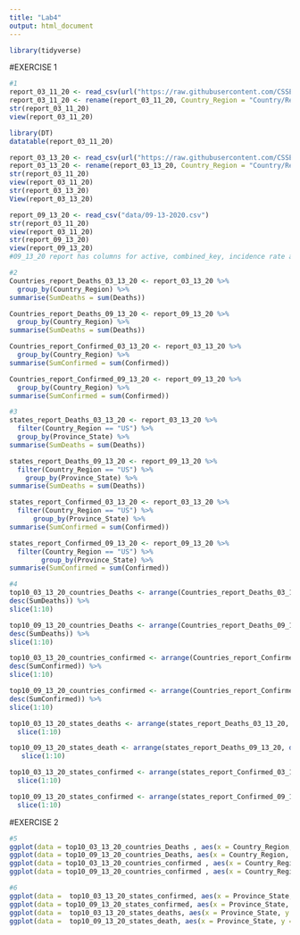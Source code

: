 ```yaml
---
title: "Lab4"
output: html_document
---
```


```r
library(tidyverse)
```
#EXERCISE 1
```r
#1
report_03_11_20 <- read_csv(url("https://raw.githubusercontent.com/CSSEGISandData/COVID-19/master/csse_covid_19_data/csse_covid_19_daily_reports/03-11-2020.csv")) 
report_03_11_20 <- rename(report_03_11_20, Country_Region = "Country/Region", Province_State = "Province/State")
str(report_03_11_20)
view(report_03_11_20)
```

```r
library(DT)
datatable(report_03_11_20)
```
```r
report_03_13_20 <- read_csv(url("https://raw.githubusercontent.com/CSSEGISandData/COVID-19/master/csse_covid_19_data/csse_covid_19_daily_reports/03-13-2020.csv")) 
report_03_13_20 <- rename(report_03_13_20, Country_Region = "Country/Region", Province_State = "Province/State")
str(report_03_11_20)
view(report_03_11_20)
str(report_03_13_20)
View(report_03_13_20)

report_09_13_20 <- read_csv("data/09-13-2020.csv")
str(report_03_11_20)
view(report_03_11_20)
str(report_09_13_20)
view(report_09_13_20)
#09_13_20 report has columns for active, combined_key, incidence rate and case_fatality ratio while the 03_13_20 report does not.
``` 


```r
#2
Countries_report_Deaths_03_13_20 <- report_03_13_20 %>%
  group_by(Country_Region) %>%
summarise(SumDeaths = sum(Deaths)) 

Countries_report_Deaths_09_13_20 <- report_09_13_20 %>%
  group_by(Country_Region) %>%
summarise(SumDeaths = sum(Deaths)) 

Countries_report_Confirmed_03_13_20 <- report_03_13_20 %>%
  group_by(Country_Region) %>%
summarise(SumConfirmed = sum(Confirmed)) 

Countries_report_Confirmed_09_13_20 <- report_09_13_20 %>%
  group_by(Country_Region) %>%
summarise(SumConfirmed = sum(Confirmed))
```


```r
#3
states_report_Deaths_03_13_20 <- report_03_13_20 %>%
  filter(Country_Region == "US") %>%
  group_by(Province_State) %>%
summarise(SumDeaths = sum(Deaths)) 

states_report_Deaths_09_13_20 <- report_09_13_20 %>%
  filter(Country_Region == "US") %>%
    group_by(Province_State) %>%
summarise(SumDeaths = sum(Deaths)) 

states_report_Confirmed_03_13_20 <- report_03_13_20 %>%
  filter(Country_Region == "US") %>%
      group_by(Province_State) %>%
summarise(SumConfirmed = sum(Confirmed)) 

states_report_Confirmed_09_13_20 <- report_09_13_20 %>%
  filter(Country_Region == "US") %>%
        group_by(Province_State) %>%
summarise(SumConfirmed = sum(Confirmed)) 
```


```r
#4
top10_03_13_20_countries_Deaths <- arrange(Countries_report_Deaths_03_13_20, 
desc(SumDeaths)) %>%
slice(1:10)

top10_09_13_20_countries_Deaths <- arrange(Countries_report_Deaths_09_13_20, 
desc(SumDeaths)) %>%
slice(1:10)

top10_03_13_20_countries_confirmed <- arrange(Countries_report_Confirmed_03_13_20, 
desc(SumConfirmed)) %>%
slice(1:10)

top10_09_13_20_countries_confirmed <- arrange(Countries_report_Confirmed_09_13_20, 
desc(SumConfirmed)) %>%
slice(1:10)

top10_03_13_20_states_deaths <- arrange(states_report_Deaths_03_13_20, desc(SumDeaths)) %>%
  slice(1:10)

top10_09_13_20_states_death <- arrange(states_report_Deaths_09_13_20, desc(SumDeaths)) %>%
   slice(1:10)

top10_03_13_20_states_confirmed <- arrange(states_report_Confirmed_03_13_20, desc(SumConfirmed)) %>%
  slice(1:10)

top10_09_13_20_states_confirmed <- arrange(states_report_Confirmed_09_13_20, desc(SumConfirmed)) %>%
  slice(1:10)
```

#EXERCISE 2
```r
#5
ggplot(data = top10_03_13_20_countries_Deaths , aes(x = Country_Region, y = SumDeaths )) + geom_point()
ggplot(data = top10_09_13_20_countries_Deaths, aes(x = Country_Region, y = SumDeaths)) + geom_point()
ggplot(data = top10_03_13_20_countries_confirmed , aes(x = Country_Region, y = SumConfirmed)) + geom_point()
ggplot(data = top10_09_13_20_countries_confirmed , aes(x = Country_Region, y = SumConfirmed)) + geom_point()
```

```r
#6
ggplot(data =  top10_03_13_20_states_confirmed, aes(x = Province_State, y = SumConfirmed)) +  geom_bar(stat = 'identity') 
ggplot(data = top10_09_13_20_states_confirmed, aes(x = Province_State, y = SumConfirmed)) +  geom_bar(stat = 'identity') 
ggplot(data =  top10_03_13_20_states_deaths, aes(x = Province_State, y = SumDeaths)) +  geom_bar(stat = 'identity') 
ggplot(data =  top10_09_13_20_states_death, aes(x = Province_State, y = SumDeaths)) +  geom_bar(stat = 'identity') 
```








